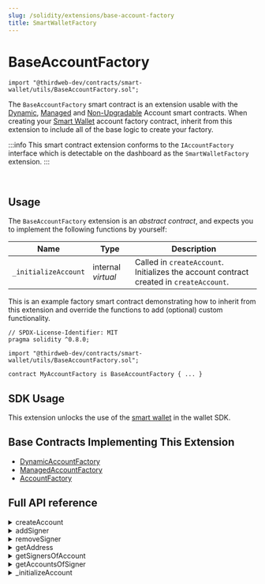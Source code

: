 ```yaml
---
slug: /solidity/extensions/base-account-factory
title: SmartWalletFactory
---
```



# BaseAccountFactory

```solidity
import "@thirdweb-dev/contracts/smart-wallet/utils/BaseAccountFactory.sol";
```

The `BaseAccountFactory` smart contract is an extension usable with the [Dynamic](/solidity/base-contracts/dynamic-account), [Managed](/solidity/base-contracts/managed-account) and [Non-Upgradable](/solidity/base-contracts/non-upgradable-account) Account smart contracts.
When creating your [Smart Wallet](/glossary/smart-wallet) account factory contract, inherit from this extension to include all of the base logic to create your factory.

:::info
This smart contract extension conforms to the `IAccountFactory` interface which is detectable on the dashboard as the `SmartWalletFactory` extension.
:::

<br />

<ViewContractCodeButton
  link="https://github.com/thirdweb-dev/contracts/blob/main/contracts/prebuilts/account/utils/BaseAccountFactory.sol"
  name="BaseAccountFactory"
/>

## Usage

The `BaseAccountFactory` extension is an _abstract contract_, and expects you to implement the following functions by yourself:

| Name                 | Type               | Description                                                                             |
| -------------------- | ------------------ | --------------------------------------------------------------------------------------- |
| `_initializeAccount` | internal _virtual_ | Called in `createAccount`. Initializes the account contract created in `createAccount`. |

This is an example factory smart contract demonstrating how to inherit from this extension and override the functions to add (optional) custom functionality.

```solidity
// SPDX-License-Identifier: MIT
pragma solidity ^0.8.0;

import "@thirdweb-dev/contracts/smart-wallet/utils/BaseAccountFactory.sol";

contract MyAccountFactory is BaseAccountFactory { ... }
```

## SDK Usage

This extension unlocks the use of the [smart wallet](wallet/smart-wallet) in the wallet SDK.

## Base Contracts Implementing This Extension

- [DynamicAccountFactory](/solidity/base-contracts/dynamic-account-factory)
- [ManagedAccountFactory](/solidity/base-contracts/managed-account-factory)
- [AccountFactory](/solidity/base-contracts/account-factory)

## Full API reference

<details>
<summary>createAccount</summary>
<div>

Deploys a new Account for admin.

```solidity
function createAccount(address _admin, bytes calldata _data) external virtual override returns (address) {
    address impl = accountImplementation;
    bytes32 salt = keccak256(abi.encode(_admin));
    address account = Clones.predictDeterministicAddress(impl, salt);
    if (account.code.length > 0) {
        return account;
    }
    account = Clones.cloneDeterministic(impl, salt);
    _initializeAccount(account, _admin, _data);
    emit AccountCreated(account, _admin);
    return account;
}
```

#### \_admin

The address to be set as default admin role for the contract. Must be of type `address`.

#### \_data

If extra storage variables are required in your account contract, override this function, abi encode the variables,
pass them to this function as a `bytes` type.

</div>
</details>

<details>
<summary>addSigner</summary>
<div>

Callback function for an Account to register its signers.

```solidity
function addSigner(address _signer) external {
    address account = msg.sender;
    bool isAlreadyAccount = accountsOfSigner[_signer].add(account);
    bool isAlreadySigner = signersOfAccount[account].add(_signer);
    if (!isAlreadyAccount || !isAlreadySigner) {
        revert("AccountFactory: signer already added");
    }
    emit SignerAdded(account, _signer);
}
```

#### signer

The address of the signer to add to the account.

</div>
</details>

<details>
<summary>removeSigner</summary>
<div>

Callback function for an Account to un-register its signers.

```solidity
function removeSigner(address _signer) external {
    address account = msg.sender;
    bool isAccount = accountsOfSigner[_signer].remove(account);
    bool isSigner = signersOfAccount[account].remove(_signer);
    if (!isAccount || !isSigner) {
        revert("AccountFactory: signer not found");
    }
    emit SignerRemoved(account, _signer);
}
```

#### \_signer

The address of the signer to remove from the account.

</div>
</details>

<details>
<summary>getAddress</summary>
<div>

Returns the address of an Account that would be deployed with the given admin signer.

```solidity
function getAddress(address _adminSigner) public view returns (address) {
    bytes32 salt = keccak256(abi.encode(_adminSigner));
    return Clones.predictDeterministicAddress(accountImplementation, salt);
}
```

#### \_adminSigner

The admin signer for the account.

</div>
</details>

<details>
<summary>getSignersOfAccount</summary>
<div>

Returns all signers of an account.

```solidity
function getSignersOfAccount(address account) external view returns (address[] memory signers) {
    return signersOfAccount[account].values();
}
```

#### account

The address of the account to get the signers of.

</div>
</details>

<details>
<summary>getAccountsOfSigner</summary>
<div>

Returns all accounts that the given address is a signer of.

```solidity
function getAccountsOfSigner(address signer) external view returns (address[] memory accounts) {
    return accountsOfSigner[signer].values();
}
```

#### signer

The address of the signer to get the accounts of.

</div>
</details>

<details>
<summary>_initializeAccount</summary>
<div>

Called in `createAccount`. Initializes the account contract created in `createAccount`.

```solidity
function _initializeAccount(
    address _account,
    address _admin,
    bytes calldata _data
) internal virtual;
```

#### \_account

The address of the smart account smart contract to initialize.

#### \_admin

The address to be set as default admin role for the contract. Must be of type `address`.

#### \_data

If extra storage variables are required in your account contract, abi encode the variables,
pass them to this function as the `bytes` argument.

For example:

```solidity

function initializeAccount(
    address _admin,
    bytes calldata _data
) public override initializer {
    Account.initialize(_admin, _data);
}
```

</div>
</details>
